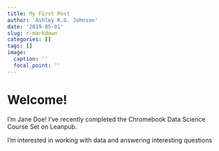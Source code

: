 ```yaml
---
title: My First Post
author: 'Ashley K.G. Johnson'
date: '2019-05-01'
slug: r-markdown
categories: []
tags: []
image:
  caption: ''
  focal_point: ''
---
```


# Welcome!

I'm Jane Doe! I've recently completed the Chromebook Data Science Course Set on Leanpub.

I'm interested in working with data and answering interesting questions